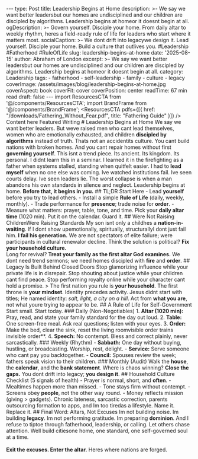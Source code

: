 --- type: Post title: Leadership Begins at Home description: >- We say we want better leadersbut our homes are undisciplined and our children are discipled by algorithms. Leadership begins at homeor it doesnt begin at all. ogDescription: >- Govern yourself. Disciple your home. From daily altar to weekly rhythm, heres a field-ready rule of life for leaders who start where it matters most. socialCaption: >- We dont drift into legacywe design it. Lead yourself. Disciple your home. Build a culture that outlives you. #Leadership #Fatherhood #RuleOfLife slug: leadership-begins-at-home date: '2025-08-15' author: Abraham of London excerpt: >- We say we want better leadersbut our homes are undisciplined and our children are discipled by algorithms. Leadership begins at homeor it doesnt begin at all. category: Leadership tags: - fatherhood - self-leadership - family - culture - legacy coverImage: /assets/images/blog/leadership-begins-at-home.jpg coverAspect: book coverFit: cover coverPosition: center readTime: 67 min read draft: false --- import ResourcesCTA from '@/components/ResourcesCTA'; import BrandFrame from '@/components/BrandFrame'; <ResourcesCTA pdfs={[{ href: "/downloads/Fathering_Without_Fear.pdf", title: "Fathering Guide" }]} /> <BrandFrame title="Legacy Tips" subtitle="Key Advice"> Content here </BrandFrame> <HeroEyebrow>Featured Writing</HeroEyebrow> # Leadership Begins at Home We say we want better leaders. But weve raised men who cant lead themselves, women who are emotionally exhausted, and children **discipled by algorithms** instead of truth. Thats not an accidentits culture. <PullLine> You cant build nations with broken homes. And you cant repair homes without first **governing yourself**. </PullLine> This isnt a trend piece. Its ancient. Its kingdom. Its personal. I didnt learn this in a seminar. I learned it in the firefighting as a father when systems stalled, standing when quitfelt easier. I had to **lead myself** when no one else was coming. Ive watched institutions fail. Ive seen courts delay. Ive seen leaders lie. The worst collapse is when a man abandons his own standards in silence and neglect. <PullLine>Leadership begins at home. **Before that, it begins in you.**</PullLine> <Rule /> ## TL;DR Start Here - Lead **yourself** before you try to lead others. - Install a simple **Rule of Life** (daily, weekly, monthly). - Trade performance for **presence**; trade noise for **order**. - Measure what matters: prayer, table, tone, and time. <Callout tone="key" title="One action today"> Pick your **daily altar time** (1020 min). Put it on the calendar. Guard it. </Callout> <Rule /> ## Were Not Raising ChildrenWere Raising Standards My son isnt only a childhes a **nation-in-waiting**. If I dont show upemotionally, spiritually, structurallyI dont just fail him. **I fail his generation.** We are not spectators of elite failure; were participants in cultural renewalor decline. <PullLine subtle> Think the solution is political? **Fix your household culture.**<br/> Long for revival? **Treat your family as the first altar God examines.** </PullLine> We dont need trend sermons; we need homes discipled with **fire** and **order**. <Rule /> ## Legacy Is Built Behind Closed Doors Stop glamorizing influence while your private life is in disrepair. Stop shouting about justice while your children cant find peace. Stop performing royalty online while your character cant hold a promise. > The first nation you rule is **your household**. The first throne is **your mindset**. Identity precedes activity. Jesus didnt start with titles; He named identity: *salt, light, a city on a hill*. Act from **what you are**, not what youre trying to appear to be. <Rule /> ## A Rule of Life for Self-Government Start small. Start today. ### Daily (Non-Negotiables) 1. **Altar (1020 min):** Pray, read, and state your family standard for the day out loud. 2. **Table:** One screen-free meal. Ask real questions; listen with your eyes. 3. **Order:** Make the bed, clear the sink, reset the living roomvisible order trains invisible order**. 4. **Speech:** No contempt. Bless and correct plainly, never sarcastically. ### Weekly (Rhythm) - **Sabbath:** One day without buying, hustling, or broadcasting. Worship, rest, delight. - **Service:** Serve someone who cant pay you backtogether. - **Council:** Spouses review the week; fathers speak vision to their children. ### Monthly (Audit) Walk the **house**, the **calendar**, and the **bank statement**. Where is chaos winning? **Close the gaps.** <PullLine>You dont drift into legacy; **you design it**.</PullLine> <Rule /> ## Household Culture Checklist (5 signals of health) - Prayer is normal, short, and **often**. - Mealtimes happen more than missed. - Tone stays firm without contempt. - Screens obey **people**, not the other way round. - Money reflects mission (giving > gadgets). <Note tone="caution" title="Common sabotage patterns"> Chronic lateness, sarcastic correction, parents outsourcing formation to apps, and Im too tiredas a lifestyle. Name it. Replace it. </Note> <Rule /> <ResourcesCTA preset="leadership" /> <Rule /> ## Final Word: Altars, Not Excuses Im not building noise. Im building **legacy**. Im not performing gratitude. Im preparing **dominion**. And I refuse to tiptoe through fatherhood, leadership, or calling. <Note tone="key" title="The Charge"> Let others chase attention. Well build citiesone home, one standard, one self-governed soul at a time. <br/><br/> **Exit the excuses. Enter the altar.** Heres where nations are forged. </Note> <ShareRow text="Leadership begins at home. Govern yourself. Disciple your household. Build a legacy that outlives you." hashtags="Leadership,Fatherhood,FamilyCulture,Legacy" />

